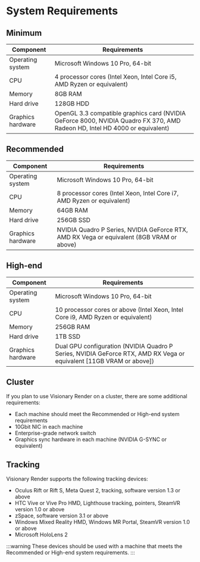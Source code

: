 # System Requirements

## Minimum

| Component         | Requirements                                                                                                                |
|-------------------|-----------------------------------------------------------------------------------------------------------------------------|
| Operating system  | Microsoft Windows 10 Pro, 64-bit                                                                                            |
| CPU               | 4 processor cores (Intel Xeon, Intel Core i5, AMD Ryzen or equivalent)                                                      |
| Memory            | 8GB RAM                                                                                                                     |
| Hard drive        | 128GB HDD                                                                                                                   |
| Graphics hardware | OpenGL 3.3 compatible graphics card (NVIDIA GeForce 8000, NVIDIA Quadro FX 370, AMD Radeon HD, Intel HD 4000 or equivalent) |

## Recommended

| Component         | Requirements                                                                              |
|-------------------|-------------------------------------------------------------------------------------------|
| Operating system  | Microsoft Windows 10 Pro, 64-bit                                                          |
| CPU               | 8 processor cores (Intel Xeon, Intel Core i7, AMD Ryzen or equivalent)                    |
| Memory            | 64GB RAM                                                                                  |
| Hard drive        | 256GB SSD                                                                                 |
| Graphics hardware | NVIDIA Quadro P Series, NVIDIA GeForce RTX, AMD RX Vega or equivalent (8GB VRAM or above) |

## High-end

| Component         | Requirements                                                                                                          |
|-------------------|-----------------------------------------------------------------------------------------------------------------------|
| Operating system  | Microsoft Windows 10 Pro, 64-bit                                                                                      |
| CPU               | 10 processor cores or above (Intel Xeon, Intel Core i9, AMD Ryzen or equivalent)                                      |
| Memory            | 256GB RAM                                                                                                             |
| Hard drive        | 1TB SSD                                                                                                               |
| Graphics hardware | Dual GPU configuration (NVIDIA Quadro P Series, NVIDIA GeForce RTX, AMD RX Vega or equivalent [11GB VRAM or above]) |

## Cluster

If you plan to use Visionary Render on a cluster, there are some additional requirements:

- Each machine should meet the Recommended or High-end system requirements
- 10Gbit NIC in each machine
- Enterprise-grade network switch
- Graphics sync hardware in each machine (NVIDIA G-SYNC or equivalent)

## Tracking

Visionary Render supports the following tracking devices:

- Oculus Rift or Rift S, Meta Quest 2, tracking, software version 1.3 or above
- HTC Vive or Vive Pro HMD, Lighthouse tracking, pointers, SteamVR version 1.0 or above
- zSpace, software version 3.1 or above
- Windows Mixed Reality HMD, Windows MR Portal, SteamVR version 1.0 or above
- Microsoft HoloLens 2

:::warning
These devices should be used with a machine that meets the Recommended or High-end system requirements.
:::
